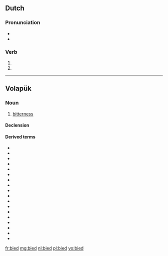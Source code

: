 ==Dutch==

===Pronunciation===
* {{audio|Nl-bied.ogg|Audio|lang=nl}}
* {{rhymes|it|lang=nl}}

===Verb===
{{nl-verb-form}}

# {{nl-verb form of|p=1|n=sg|t=pres|m=ind|bieden}}
# {{nl-verb form of|m=imp|bieden}}

----

==Volapük==

===Noun===
{{vo-noun}}

# [[bitterness]]

====Declension====
{{vo-decl-noun}}

====Derived terms====
* {{l|vo|biedadrined}}
* {{l|vo|biedavat}}
* {{l|vo|biedäd}}
* {{l|vo|biedäl}}
* {{l|vo|biedälam}}
* {{l|vo|biedälik}}
* {{l|vo|biedälikön}}
* {{l|vo|biedälön}}
* {{l|vo|biedälükön}}
* {{l|vo|biedik}}
* {{l|vo|biedil}}
* {{l|vo|biedilik}}
* {{l|vo|biedin}}
* {{l|vo|biedön}}
* {{l|vo|biedükam}}
* {{l|vo|biedükön}}
* {{l|vo|laktukabiedin}}
* {{l|vo|stomägabiedäd}}

[[fr:bied]]
[[mg:bied]]
[[nl:bied]]
[[pl:bied]]
[[vo:bied]]